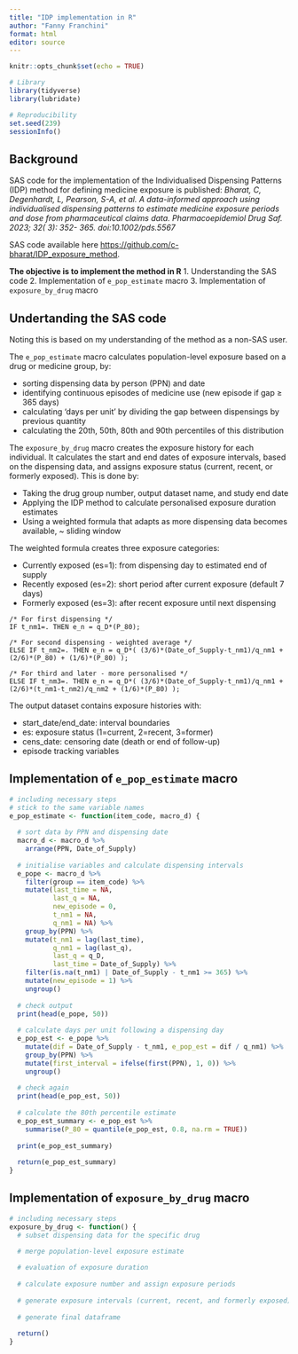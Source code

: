 ```yaml
---
title: "IDP implementation in R"
author: "Fanny Franchini"
format: html
editor: source
---
```


```r
knitr::opts_chunk$set(echo = TRUE)

# Library
library(tidyverse)
library(lubridate)

# Reproducibility
set.seed(239) 
sessionInfo()
```

## Background
SAS code for the implementation of the Individualised Dispensing Patterns (IDP) method for defining medicine exposure is published: *Bharat, C, Degenhardt, L, Pearson, S-A, et al. A data-informed approach using individualised dispensing patterns to estimate medicine exposure periods and dose from pharmaceutical claims data. Pharmacoepidemiol Drug Saf. 2023; 32( 3): 352- 365. doi:10.1002/pds.5567*

SAS code available here <https://github.com/c-bharat/IDP_exposure_method>.

**The objective is to implement the method in R**
1. Understanding the SAS code
2. Implementation of `e_pop_estimate` macro
3. Implementation of `exposure_by_drug` macro

## Undertanding the SAS code
Noting this is based on my understanding of the method as a non-SAS user. 

The `e_pop_estimate` macro calculates population-level exposure based on a drug or medicine group, by:

- sorting dispensing data by person (PPN) and date
- identifying continuous episodes of medicine use (new episode if gap ≥ 365 days)
- calculating 'days per unit' by dividing the gap between dispensings by previous quantity
- calculating the 20th, 50th, 80th and 90th percentiles of this distribution

The `exposure_by_drug` macro creates the exposure history for each individual. It calculates the start and end dates of exposure intervals, based on the dispensing data, and assigns exposure status (current, recent, or formerly exposed). This is done by:

- Taking the drug group number, output dataset name, and study end date
- Applying the IDP method to calculate personalised exposure duration estimates
- Using a  weighted formula that adapts as more dispensing data becomes available, ~ sliding window


The weighted formula creates three exposure categories:

- Currently exposed (es=1): from dispensing day to estimated end of supply
- Recently exposed (es=2): short period after current exposure (default 7 days)
- Formerly exposed (es=3): after recent exposure until next dispensing

```
/* For first dispensing */
IF t_nm1=. THEN e_n = q_D*(P_80);

/* For second dispensing - weighted average */
ELSE IF t_nm2=. THEN e_n = q_D*( (3/6)*(Date_of_Supply-t_nm1)/q_nm1 + (2/6)*(P_80) + (1/6)*(P_80) );

/* For third and later - more personalised */
ELSE IF t_nm3=. THEN e_n = q_D*( (3/6)*(Date_of_Supply-t_nm1)/q_nm1 + (2/6)*(t_nm1-t_nm2)/q_nm2 + (1/6)*(P_80) );
```

The output dataset contains exposure histories with:

- start_date/end_date: interval boundaries
- es: exposure status (1=current, 2=recent, 3=former)
- cens_date: censoring date (death or end of follow-up)
- episode tracking variables

## Implementation of `e_pop_estimate` macro

```r
# including necessary steps
# stick to the same variable names
e_pop_estimate <- function(item_code, macro_d) {
  
  # sort data by PPN and dispensing date
  macro_d <- macro_d %>%
    arrange(PPN, Date_of_Supply)
  
  # initialise variables and calculate dispensing intervals
  e_pope <- macro_d %>%
    filter(group == item_code) %>%
    mutate(last_time = NA,
           last_q = NA,
           new_episode = 0,
           t_nm1 = NA,
           q_nm1 = NA) %>%
    group_by(PPN) %>%
    mutate(t_nm1 = lag(last_time),
           q_nm1 = lag(last_q),
           last_q = q_D,
           last_time = Date_of_Supply) %>%
    filter(is.na(t_nm1) | Date_of_Supply - t_nm1 >= 365) %>%
    mutate(new_episode = 1) %>%
    ungroup()
  
  # check output
  print(head(e_pope, 50))
  
  # calculate days per unit following a dispensing day
  e_pop_est <- e_pope %>%
    mutate(dif = Date_of_Supply - t_nm1, e_pop_est = dif / q_nm1) %>%
    group_by(PPN) %>%
    mutate(first_interval = ifelse(first(PPN), 1, 0)) %>%
    ungroup()
  
  # check again
  print(head(e_pop_est, 50))
  
  # calculate the 80th percentile estimate
  e_pop_est_summary <- e_pop_est %>%
    summarise(P_80 = quantile(e_pop_est, 0.8, na.rm = TRUE))
  
  print(e_pop_est_summary)
  
  return(e_pop_est_summary)
}
```


## Implementation of `exposure_by_drug` macro

```r
# including necessary steps
exposure_by_drug <- function() {
  # subset dispensing data for the specific drug
  
  # merge population-level exposure estimate

  # evaluation of exposure duration
  
  # calculate exposure number and assign exposure periods
 
  # generate exposure intervals (current, recent, and formerly exposed)
  
  # generate final dataframe
  
  return()
}
```
